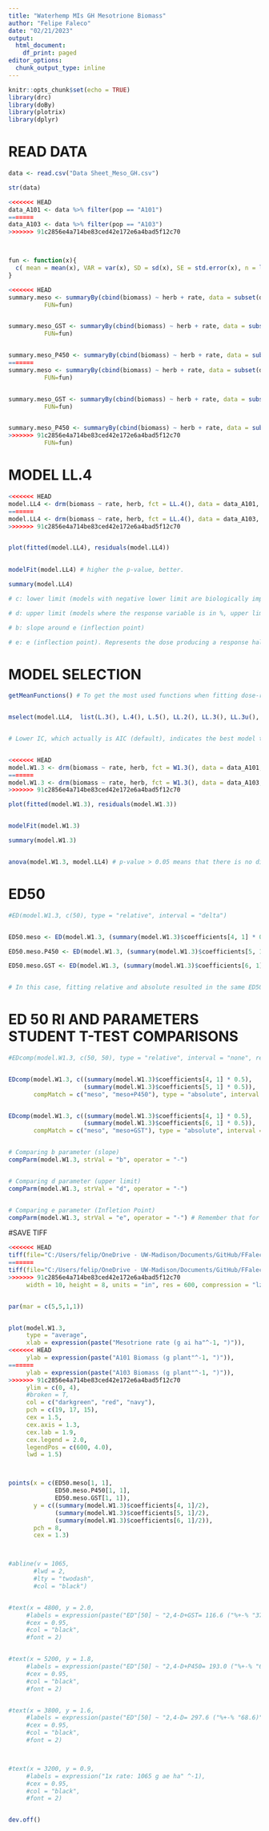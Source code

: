 ```yaml
---
title: "Waterhemp MIs GH Mesotrione Biomass"
author: "Felipe Faleco"
date: "02/21/2023"
output:
  html_document:
    df_print: paged
editor_options: 
  chunk_output_type: inline
---
```


```r

knitr::opts_chunk$set(echo = TRUE)
library(drc)
library(doBy)
library(plotrix)
library(dplyr)

```


# READ DATA

```r

data <- read.csv("Data Sheet_Meso_GH.csv")

str(data)

<<<<<<< HEAD
data_A101 <- data %>% filter(pop == "A101")
=======
data_A103 <- data %>% filter(pop == "A103")
>>>>>>> 91c2856e4a714be83ced42e172e6a4bad5f12c70



fun <- function(x){
  c( mean = mean(x), VAR = var(x), SD = sd(x), SE = std.error(x), n = length(x))
}

<<<<<<< HEAD
summary.meso <- summaryBy(cbind(biomass) ~ herb + rate, data = subset(data_A101, herb=="meso"),
          FUN=fun)


summary.meso_GST <- summaryBy(cbind(biomass) ~ herb + rate, data = subset(data_A101, herb=="meso+GST"),
          FUN=fun)


summary.meso_P450 <- summaryBy(cbind(biomass) ~ herb + rate, data = subset(data_A101, herb=="meso+P450"),
=======
summary.meso <- summaryBy(cbind(biomass) ~ herb + rate, data = subset(data_A103, herb=="meso"),
          FUN=fun)


summary.meso_GST <- summaryBy(cbind(biomass) ~ herb + rate, data = subset(data_A103, herb=="meso+GST"),
          FUN=fun)


summary.meso_P450 <- summaryBy(cbind(biomass) ~ herb + rate, data = subset(data_A103, herb=="meso+P450"),
>>>>>>> 91c2856e4a714be83ced42e172e6a4bad5f12c70
          FUN=fun)


```



# MODEL LL.4

```r

<<<<<<< HEAD
model.LL4 <- drm(biomass ~ rate, herb, fct = LL.4(), data = data_A101, type = "continuous")
=======
model.LL4 <- drm(biomass ~ rate, herb, fct = LL.4(), data = data_A103, type = "continuous")
>>>>>>> 91c2856e4a714be83ced42e172e6a4bad5f12c70


plot(fitted(model.LL4), residuals(model.LL4))

                
modelFit(model.LL4) # higher the p-value, better.

summary(model.LL4) 

# c: lower limit (models with negative lower limit are biologically impossible. E.g., negative biomass, negative % biomass reduction, or negative % control)

# d: upper limit (models where the response variable is in %, upper limit bigger than 100% are biologically impossible. E.g., % biomass reduction, % control)

# b: slope around e (inflection point)

# e: e (inflection point). Represents the dose producing a response halfway between the u and l parameters (ED50)

```



# MODEL SELECTION

```r

getMeanFunctions() # To get the most used functions when fitting dose-response curves.


mselect(model.LL4,  list(L.3(), L.4(), L.5(), LL.2(), LL.3(), LL.3u(), LL.4(), LL.5(), W1.2(), W1.3(), W1.4(), W2.2(), W2.3(), W2.4(), BC.4(), BC.5(), LL2.2(), LL2.3(), LL2.3u(), LL2.4(), LL2.5(), AR.2(), AR.3(), MM.2(), MM.3(), baro5()), linreg = T)


# Lower IC, which actually is AIC (default), indicates the best model to be used. On the other hand, the highest the Lack of Fit, better the model. The two-, three-, and four-parameter log-logistic models are are symmetrical around the inflection point (parameter "e") while others (e.g. fiveparameter log-logistic, Gompertz, and Weibull) are asymmetrical. In symmetrical models, the parameter "e" and relative ED50 are identical, that is, they both indicate the dose that reduces the response midway between the upper and lower limits. In asymmetrical models, however, the parameter "e" does not have the same meaning as in symmetrical models, even though it is still the location of the inflection point. Therefore, in asymmetrical models, ED50 should be estimated as "absolute" and not relative.


<<<<<<< HEAD
model.W1.3 <- drm(biomass ~ rate, herb, fct = W1.3(), data = data_A101, type = "continuous")
=======
model.W1.3 <- drm(biomass ~ rate, herb, fct = W1.3(), data = data_A103, type = "continuous")
>>>>>>> 91c2856e4a714be83ced42e172e6a4bad5f12c70

plot(fitted(model.W1.3), residuals(model.W1.3))


modelFit(model.W1.3)

summary(model.W1.3)


anova(model.W1.3, model.LL4) # p-value > 0.05 means that there is no difference between models. Therefore, we can use model W1.3

```



# ED50

```r

#ED(model.W1.3, c(50), type = "relative", interval = "delta")


ED50.meso <- ED(model.W1.3, (summary(model.W1.3)$coefficients[4, 1] * 0.5), clevel = "meso", type = "absolute", interval = "delta")

ED50.meso.P450 <- ED(model.W1.3, (summary(model.W1.3)$coefficients[5, 1] * 0.5), clevel = "meso+P450", type = "absolute", interval = "delta")

ED50.meso.GST <- ED(model.W1.3, (summary(model.W1.3)$coefficients[6, 1] * 0.5), clevel = "meso+GST", type = "absolute", interval = "delta")


# In this case, fitting relative and absolute resulted in the same ED50. Perhaps because W1.3 has a lower limit = 0. In simulations using the W1.4, then the relative and absolute ED50 are different. 

```


# ED 50 RI AND PARAMETERS STUDENT T-TEST COMPARISONS

```r

#EDcomp(model.W1.3, c(50, 50), type = "relative", interval = "none", reverse = F)


EDcomp(model.W1.3, c((summary(model.W1.3)$coefficients[4, 1] * 0.5),
                     (summary(model.W1.3)$coefficients[5, 1] * 0.5)), 
       compMatch = c("meso", "meso+P450"), type = "absolute", interval = "none", reverse = T)


EDcomp(model.W1.3, c((summary(model.W1.3)$coefficients[4, 1] * 0.5),
                     (summary(model.W1.3)$coefficients[6, 1] * 0.5)), 
       compMatch = c("meso", "meso+GST"), type = "absolute", interval = "none", reverse = T)


# Comparing b parameter (slope)
compParm(model.W1.3, strVal = "b", operator = "-")


# Comparing d parameter (upper limit)
compParm(model.W1.3, strVal = "d", operator = "-")


# Comparing e parameter (Infletion Point)
compParm(model.W1.3, strVal = "e", operator = "-") # Remember that for assymetric models, the paramenter"e" does not reflect the ED50. 


```



#SAVE TIFF

```r

<<<<<<< HEAD
tiff(file="C:/Users/felip/OneDrive - UW-Madison/Documents/GitHub/FFaleco/PhD/PhD Projects/Waterhemp/Metabolism Inhibitors/GH/Mesotrione/Mesotrione_Absolute ED/GH_Meso_A101_DR Biomass.tiff",
=======
tiff(file="C:/Users/felip/OneDrive - UW-Madison/Documents/GitHub/FFaleco/PhD/PhD Projects/Waterhemp/Metabolism Inhibitors/GH/Mesotrione/Mesotrione_Absolute ED/GH_Meso_A103_DR Biomass.tiff",
>>>>>>> 91c2856e4a714be83ced42e172e6a4bad5f12c70
     width = 10, height = 8, units = "in", res = 600, compression = "lzw")


par(mar = c(5,5,1,1))


plot(model.W1.3,
     type = "average",
     xlab = expression(paste("Mesotrione rate (g ai ha"^-1, ")")),
<<<<<<< HEAD
     ylab = expression(paste("A101 Biomass (g plant"^-1, ")")),
=======
     ylab = expression(paste("A103 Biomass (g plant"^-1, ")")),
>>>>>>> 91c2856e4a714be83ced42e172e6a4bad5f12c70
     ylim = c(0, 4),
     #broken = T,
     col = c("darkgreen", "red", "navy"),
     pch = c(19, 17, 15),
     cex = 1.5,
     cex.axis = 1.3,
     cex.lab = 1.9,
     cex.legend = 2.0,
     legendPos = c(600, 4.0),
     lwd = 1.5)



points(x = c(ED50.meso[1, 1],
             ED50.meso.P450[1, 1],
             ED50.meso.GST[1, 1]),
       y = c((summary(model.W1.3)$coefficients[4, 1]/2), 
             (summary(model.W1.3)$coefficients[5, 1]/2),
             (summary(model.W1.3)$coefficients[6, 1]/2)),
       pch = 8,
       cex = 1.3)



#abline(v = 1065, 
       #lwd = 2, 
       #lty = "twodash",
       #col = "black")


#text(x = 4800, y = 2.0, 
     #labels = expression(paste("ED"[50] ~ "2,4-D+GST= 116.6 ("%+-% "37.4)" ^A)),
     #cex = 0.95,
     #col = "black",
     #font = 2)


#text(x = 5200, y = 1.8, 
     #labels = expression(paste("ED"[50] ~ "2,4-D+P450= 193.0 ("%+-% "63.8)" ^AB)),
     #cex = 0.95,
     #col = "black",
     #font = 2)


#text(x = 3800, y = 1.6, 
     #labels = expression(paste("ED"[50] ~ "2,4-D= 297.6 ("%+-% "68.6)" ^B)),
     #cex = 0.95,
     #col = "black",
     #font = 2)



#text(x = 3200, y = 0.9, 
     #labels = expression("1x rate: 1065 g ae ha" ^-1),
     #cex = 0.95,
     #col = "black",
     #font = 2)


dev.off()


```






